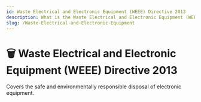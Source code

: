 ```yaml
---
id: Waste Electrical and Electronic Equipment (WEEE) Directive 2013
description: What is the Waste Electrical and Electronic Equipment (WEEE) Directive 2013
slug: /Waste-Electrical-and-Electronic-Equipment
---
```


# 🗑️ Waste Electrical and Electronic Equipment (WEEE) Directive 2013


Covers the safe and environmentally responsible disposal of electronic equipment.
